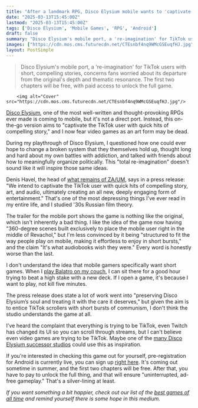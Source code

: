 ```yaml
---
title: "After a landmark RPG, Disco Elysium mobile wants to 'captivate the TikTok user,' which is maybe the worst thing I've ever read in my entire life"
date: "2025-03-13T15:45:00Z"
lastmod: "2025-03-13T15:45:00Z"
tags: ['Disco Elysium', 'Mobile Games', 'RPG', 'Android']
draft: false
summary: "Disco Elysium's mobile port, a 're-imagination' for TikTok users with short, compelling stories,  concerns fans worried about its departure from the original's depth and thematic resonance.  The first two chapters will be free, with paid access to unlock the full game."
images: ["https://cdn.mos.cms.futurecdn.net/CTEsnbf4nq9WMcGSEuqfHJ.jpg"]
layout: PostSimple
---
```

> Disco Elysium's mobile port, a 're-imagination' for TikTok users with short, compelling stories,  concerns fans worried about its departure from the original's depth and thematic resonance.  The first two chapters will be free, with paid access to unlock the full game.


        <img alt="Cover" src="https://cdn.mos.cms.futurecdn.net/CTEsnbf4nq9WMcGSEuqfHJ.jpg"/>
        
[<u>Disco Elysium</u>](https://www.gamesradar.com/disco-elysium-is-my-game-of-the-year-because-it-made-me-care-about-a-lost-shoe/), one of the most well-written and thought-provoking RPGs ever made is coming to mobile, but it's not a direct port. Instead, this on-the-go version aims to "captivate the TikTok user with quick hits of compelling story," and I now fear video games as an art form may be dead.

During my playthrough of Disco Elysium, I questioned how one could ever hope to change a broken system that they themselves hold up, thought long and hard about my own battles with addiction, and talked with friends about how to meaningfully organize politically. This "total re-imagination" doesn't sound like it will inspire those same ideas.

Denis Havel, the head of [<u>what remains of ZA/UM</u>](https://www.gamesradar.com/games/rpg/baldurs-gate-3-karlach-actor-hits-out-at-rpg-devs-trying-to-recruit-them-for-their-disco-elysium-successors-miss-me-with-that-casting-call/), says in a press release: "We intend to captivate the TikTok user with quick hits of compelling story, art, and audio, ultimately creating an all new, deeply engaging form of entertainment." That's one of the most depressing things I've ever read in my entire life, and I studied '30s Russian film theory.

The trailer for the mobile port shows the game is nothing like the original, which isn't inherently a bad thing. I like the idea of the game now having "360-degree scenes built exclusively to place the mobile user right in the middle of Revachol," but I'm less convinced by it being "structured to fit the way people play on mobile, making it effortless to enjoy in short bursts," and the claim "It's what audiobooks wish they were." Every word is honestly worse than the last.

I don't understand the idea that mobile gamers specifically want short games. When I [<u>play Balatro on my couch</u>](https://www.gamesradar.com/games/roguelike/ive-never-played-balatro-mobile-during-a-meeting-but-if-i-had-i-would-love-it-almost-as-much-as-i-love-my-job/), I can sit there for a good hour trying to beat a high stake with a new deck. If I open a game, it's because I want to play, not kill five minutes.

The press release does state a lot of work went into "preserving Disco Elysium’s soul and treating it with the care it deserves," but given the aim is to entice TikTok scrollers with short bursts of communism, I don't think the studio understands the game at all.

I've heard the complaint that everything is trying to be TikTok, even Twitch has changed its UI so you can scroll through streams, but I can't believe even video games are trying to be TikTok. Maybe one of the [<u>many Disco Elysium successor studios</u>](https://www.gamesradar.com/games/rpg/disco-elysium-devs-hopetown-xxx-nightshift-rivalry/) could use this as inspiration.

If you're interested in checking this game out for yourself, pre-registration for Android is currently live, you can sign up [<u>right here</u>](https://play.google.com/store/apps/details?id=com.ZAUM.M0_stable). It's coming out sometime in summer, and the first two chapters will be free. After that, you have to pay to unlock the full thing, and that will ensure "uninterrupted, ad-free gameplay." That's a silver-lining at least.

*If you want something a bit happier, check out our list of the *[<em>best games of all time</em>](https://www.gamesradar.com/best-games-of-all-time/)* and remind yourself there is some hope in this medium.*
        
